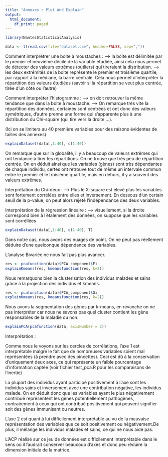 ```yaml
---
title: "Annexes : Plot And Explain"
output:
  html_document:
    df_print: paged
---
```


```r
library(NantesStatisticalAnalysis)
```

```r
data <- t(read.csv(file="dataset.csv", header=FALSE, sep=","))
```

Comment interprétrer une boite à moustaches :
  --> la boite est délimitée par le premier et neuvième décile de la variable étudiée, ainsi cela nous permet de détecter des valeurs extrêmes (outliers) qui tireraient la distribution.
  --> les deux extrémités de la boite représente le premier et troisième quartile, par rapport à la médiane, la barre centrale.
  Cela nous permet d'interpréter la répartition des valeurs étudiées (savoir si la répartition se veut plus centrée, tirée
  d'un côté ou l'autre)
  
Comment interpréter l'histogramme :
  --> on doit retrouver la même tendance que dans la boite à moustache.
  --> On remarque très vite la répartition des données, certaines sont centrées et ont donc des valeurs symétriques, d'autre
  prenne une forme qui s'apparente plus à une distribution du Chi-square (qui tire vers la droite ...).
  
(Ici on se limitera au 40 première variables pour des raisons évidentes de tailles des annexes)

```r
explainDataset(data[,1:40], c(1:40))
```

On remarque que sur la globalité, il y a beaucoup de valeurs extrêmes qui ont tendance à tirer les répartitions. 
On ne trouve que très peu de répartition centrée. 
On en déduit ainsi que les variables (gènes) sont très dépendantes de chaque individu, certes ont retrouve tout de même un intervale commun entre le premier et le troisième quartile, mais en dehors, il y a souvent des valeurs extrêmes.

Interprétation du Chi-deux :
  --> Plus le X-square est élevé plus les variables sont fortement corrélées entre elles et inversement.
  En dessous d'un certain seuil de la p-value, on peut alors rejeté l'indépendance des deux variables.

Interprétation de la régression linéaire :
  --> visuellement, si la droite correspond bien à l'étalement des données, on suppose que les variables sont corréllées


```r
explainDataset(data[,1:40], c(1:40), T)
```

Dans notre cas, nous avons des nuages de point. On ne peut pas réellement déduire d'une quelconque dépendance des variables.

L'analyse Bivariée ne nous fait pas plus avancer.

```r
res <- pcafunction(data)$PCA_component$Fi
explainKmeans(res, kmeansfunction(res, k=2))
```

Nous remarquons bien la clusterisation des individus malades et sains grâce à la projection des individus et kmeans.

```r
res <- pcafunction(data)$PCA_component$Gi
explainKmeans(res, kmeansfunction(res, k=2))
```

Nous avons la segmentation des gènes par k-means, en revanche on ne pas interpréter car nous ne savons pas quel cluster contient les gène responsables de la maladie ou non.

```r
explainPCA(pcafunction(data, axisNumber = 2))
```

Interprétation :

Comme nous le voyons sur les cercles de corrélations, l'axe 1 est interprétable malgré le fait que de nombreuses variables soient mal représentées (à prendre avec des pincettes). Ceci est dû à la conservation d'uniquement deux axes, ce qui représente un faible pourcentage d'information captée (voir fichier test_pca.R pour les comparaisons de l'inertie)

La plupart des individus ayant participé positivement à l'axe sont les individus sains et inversement avec une contribution négative, les individus malade.
On en déduit donc que les variables ayant le plus négativement contribué représentent les gènes potentiellement pathogènes, contrairement à ceux qui ont contribué positivement qui peuvent signifier soit des gènes immunisant ou neutres.

L'axe 2 est quant à lui difficilement interprétable au vu de la mauvaise représentation des variables que ce soit positivement ou négativement.De plus, il mélange les individus malades et sains, ce qui ne nous aide pas.

L'ACP réalisé sur ce jeu de données est difficilement interprétable dans le sens où il faudrait conserver beaucoup d'axes et donc peu réduire la dimension initiale de la matrice.
